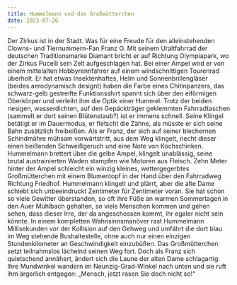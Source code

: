 ```yaml
---
title: Hummelmann und das Großmütterchen
date: 2023-07-26
---
```

Der Zirkus ist in der Stadt. Was für eine Freude für den alleinstehenden Clowns- und Tiernummern-Fan Franz O. Mit seinem Uraltfahrrad der deutschen Traditionsmarke Diamant bricht er auf Richtung Olympiapark, wo der Zirkus Pucelli sein Zelt aufgeschlagen hat. Bei einer Ampel wird er von einem mittelalten Hobbyrennfahrer auf einem windschnittigen Tourenrad überholt. Er hat etwas Insektenhaftes, Helm und Sonnenbrillengläser (beides aerodynamisch designt) haben die Farbe eines Chitinpanzers, das schwarz-gelb gestreifte Funktionsshirt spannt sich über den eiförmigen Oberkörper und verleiht ihm die Optik einer Hummel. Trotz der beiden riesigen, wasserdichten, auf den Gepäckträger geklemmten Fahrradtaschen (sammelt er dort seinen Blütenstaub?) ist er immens schnell. Seine Klingel betätigt er im Dauermodus, er fletscht die Zähne, als müsste er sich seine Bahn zusätzlich freibeißen. Als er Franz, der sich auf seiner blechernen Schindmähre mühsam vorwärtstritt, aus dem Weg klingelt, riecht dieser einen beißenden Schweißgeruch und eine Note von Kochschinken. Hummelmann brettert über die gelbe Ampel, klingelt unablässig, seine brutal austrainierten Waden stampfen wie Motoren aus Fleisch. Zehn Meter hinter der Ampel schleicht ein winzig kleines, wettergegerbtes Großmütterchen mit einem Blumentopf in der Hand über den Fahrradweg Richtung Friedhof. Hummelmann klingelt und plärrt, aber die alte Dame schiebt sich unbeeindruckt Zentimeter für Zentimeter voran. Sie hat schon so viele Gewitter überstanden, so oft ihre Füße an warmen Sommertagen in den Auer Mühlbach gehalten, so viele Menschen kommen und gehen sehen, dass dieser Irre, der da angeschossen kommt, ihr egaler nicht sein könnte.
In einem kompletten Wahnsinnsmanöver rast Hummelmann Millisekunden vor der Kollision auf den Gehweg und umfährt die dort blau im Weg stehende Bushaltestelle, ohne auch nur einen einzigen Stundenkilometer an Geschwindigkeit einzubüßen. Das Großmütterchen setzt teilnahmslos lächelnd seinen Weg fort. Doch als Franz sich quietschend annähert, ändert sich die Laune der alten Dame schlagartig. Ihre Mundwinkel wandern im Neunzig-Grad-Winkel nach unten und sie ruft ihm ärgerlich entgegen: „Mensch, jetzt rasen Sie doch nicht so!“